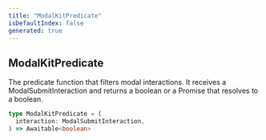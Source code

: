 ```yaml
---
title: "ModalKitPredicate"
isDefaultIndex: false
generated: true
---
```



<!-- This file was generated from the CommandKit source. Do not modify. Instead, re-run the "docgen" script -->


## ModalKitPredicate

<GenerationInfo sourceFile="packages/commandkit/src/components/v1/modal/ModalKit.ts" sourceLine="21" packageName="commandkit" />

The predicate function that filters modal interactions.
It receives a ModalSubmitInteraction and returns a boolean or a Promise that resolves to a boolean.

```ts title="Signature"
type ModalKitPredicate = (
  interaction: ModalSubmitInteraction,
) => Awaitable<boolean>
```
